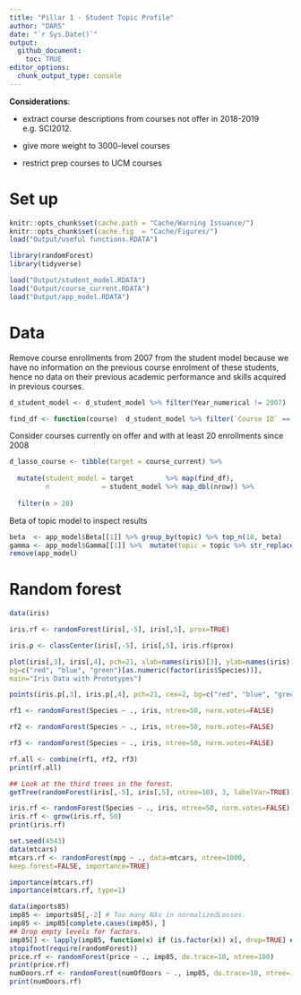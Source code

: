 ```yaml
---
title: "Pillar 1 - Student Topic Profile"
author: "DARS"
date: "`r Sys.Date()`"
output: 
  github_document:
    toc: TRUE
editor_options: 
  chunk_output_type: console
---
```


__Considerations__:

* extract course descriptions from courses not offer in 2018-2019 e.g. SCI2012.

* give more weight to 3000-level courses

* restrict prep courses to UCM courses
     
# Set up

```r

knitr::opts_chunk$set(cache.path = "Cache/Warning Issuance/")
knitr::opts_chunk$set(cache.fig  = "Cache/Figures/")
load("Output/useful functions.RDATA")

library(randomForest)
library(tidyverse)

load("Output/student_model.RDATA")
load("Output/course_current.RDATA")
load("Output/app_model.RDATA")
```

# Data

Remove course enrollments from 2007 from the student model because we have no information on the previous course enrolment of these students, hence no data on their previous academic performance and skills acquired in previous courses.

```r
d_student_model <- d_student_model %>% filter(Year_numerical != 2007)
```

```r
find_df <- function(course)  d_student_model %>% filter(`Course ID` == course)
```

Consider courses currently on offer and with at least 20 enrollments since 2008 
```r
d_lasso_course <- tibble(target = course_current) %>%
  
  mutate(student_model = target        %>% map(find_df),
         n             = student_model %>% map_dbl(nrow)) %>%
  
  filter(n > 20)
```

Beta of topic model to inspect results
```r
beta  <- app_model$Beta[[1]] %>% group_by(topic) %>% top_n(10, beta)
gamma <- app_model$Gamma[[1]] %>%  mutate(topic = topic %>% str_replace(" ", "_"))
remove(app_model)
```

# Random forest

```r
data(iris)

iris.rf <- randomForest(iris[,-5], iris[,5], prox=TRUE)

iris.p <- classCenter(iris[,-5], iris[,5], iris.rf$prox)

plot(iris[,3], iris[,4], pch=21, xlab=names(iris)[3], ylab=names(iris)[4],
bg=c("red", "blue", "green")[as.numeric(factor(iris$Species))],
main="Iris Data with Prototypes")

points(iris.p[,3], iris.p[,4], pch=21, cex=2, bg=c("red", "blue", "green"))
```

```r
rf1 <- randomForest(Species ~ ., iris, ntree=50, norm.votes=FALSE)

rf2 <- randomForest(Species ~ ., iris, ntree=50, norm.votes=FALSE)

rf3 <- randomForest(Species ~ ., iris, ntree=50, norm.votes=FALSE)

rf.all <- combine(rf1, rf2, rf3)
print(rf.all)
```

```r
## Look at the third trees in the forest.
getTree(randomForest(iris[,-5], iris[,5], ntree=10), 3, labelVar=TRUE)
```

```r
iris.rf <- randomForest(Species ~ ., iris, ntree=50, norm.votes=FALSE)
iris.rf <- grow(iris.rf, 50)
print(iris.rf)
```

```r
set.seed(4543)
data(mtcars)
mtcars.rf <- randomForest(mpg ~ ., data=mtcars, ntree=1000,
keep.forest=FALSE, importance=TRUE)

importance(mtcars.rf)
importance(mtcars.rf, type=1)
```

```r
data(imports85)
imp85 <- imports85[,-2] # Too many NAs in normalizedLosses.
imp85 <- imp85[complete.cases(imp85), ]
## Drop empty levels for factors.
imp85[] <- lapply(imp85, function(x) if (is.factor(x)) x[, drop=TRUE] else x)
stopifnot(require(randomForest))
price.rf <- randomForest(price ~ ., imp85, do.trace=10, ntree=100)
print(price.rf)
numDoors.rf <- randomForest(numOfDoors ~ ., imp85, do.trace=10, ntree=100)
print(numDoors.rf)
```
